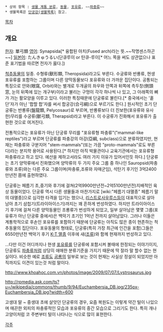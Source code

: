  * 상위 항목 : [[생물 계통 분류]], [[동물]], [[포유류]], ~~[[파충류]]~~
 * 생물목록은 [[단궁강(생물목록)]] 참고.

[[목차]]

== 개요 ==
[[한자]]: 單弓類
[[영어]]: Synapsida[* 융합된 아치(Fused arch)라는 뜻.~~작명센스하곤~~]
[[일본어]]: たんきゅうるい(단큐루이 or 탄큐-루이[* 어느 쪽을 써도 상관없으나 표준 표기법을 따르면 전자가 옳다.])

[[척추동물]]의 일종. 수형류(獸形類, Theropsida)라고도 부른다. 수궁류와 반룡류, 현생 포유류를 포함하는 그룹이며 다른 양막동물보다 포유류와 더 가까운 집단이다. 공통되는 특징으로 안와(眼窩, Orbit)와는 별개로 두개골의 좌우와 안쪽과 뒤쪽에 측두창(側頭窓, 눈의 뒤쪽에 있는 개구부)이라고 불리는 구멍이 각각 하나씩 나 있고, 그 아래쪽의 뼈가 가는 활모양을 이루고 있다. 이러한 특징때문에 단궁류로 불린다.[* 중국에서는 '홑 단'자가 아닌 '합할 합'자를 써서 합궁강(合弓綱)으로 부르기도 한다.] 원시적인 초기 단궁류는 반룡류(盤龍類, Pelycosaur)로 부르며, 반룡류보다 더 진보한(포유류와 유사한)무리를 수궁류(獸弓類, Therapsid)라고 부른다. 이 수궁류가 진화해서 포유류가 출현한 것으로 여겨진다.

전통적으로는 포유류가 아닌 단궁류 무리를 "포유류형 파충류"("mammal-like reptiles")라고 부르며 단궁류를 파충강의 아강(亞綱, subclass)으로 분류하였지만, 현재는 파충류와 구분지어 "stem-mammals"(또는 가끔 "proto-mammals"로도 부른다)라는 분지학 용어로 사용된다.[* 하지만 아직 박물관이나 교육기관에서는 포유류형 파충류라고 하고 있다. 예산을 제하고서라도 여러 가지 이유가 있어서인듯 하다.] 단궁류는 초기 양막류에서 진화했으며 양막류의 두 가지 주요 그룹 중 하나인 Sauropsid(파충류와 조류)와는 다른 주요 그룹이며(파충류,조류와 자매군임), 석탄기 후기인 3억2400만년전 쯤에 출현하였다.

단궁류는 페름기 초,중기와 후기에 걸쳐(2억9900만년전~2억5100만년전)지배적인 육상 동물이었다. 단궁류 역시 다른 생물들과 마찬가지로 [wiki:"페름기 대멸종" 페름기 말의 대멸종]으로 심각한 타격을 입기는 했으나, [[리스트로사우루스]]등이 대표적으로 살아남아 초기 삼첩기(트라이아이스기)까지는 꽤 흔하게 번성하였다. 하지만 트라이아이스기 후기에 걸쳐 다른 양막동물인 조룡류가 번성하게 되었고, 일부 살아남은 몇몇 그룹(포유류가 아닌 단궁류 중에서)은 백악기 초기인 1억년 전까지 살아남았다. 그러나 이들은 계통학적으로 후손인 포유류를 포함하기 때문에 단궁류는 아직도 많은 종이 현존하는 척추동물의 집단이다. 포유동물의 형태로, 단궁류(특히 가장 최근에 인간을 포함)그들은 6550만년전 백악기 후기 [[K-T 멸종]] 이후에 새([[조류]])와 함께 현재까지 번성하고 있다.

...다만 이건 어디까지나 현생 [[포유류]]를 단궁류에 포함시켜 볼때에 한정되는 이야기이지, 단궁류도 [[파충류]]처럼 상당히 애매한 분류기준을 가지기 때문에 딱 잘라 말 할수 없는 현실이다. 비슷한 예로 [[조류]]도 [[공룡]]의 일부로 보는 것이 현재는 사실상 정설이 되었지만 아직까지도 이견이 있는것 처럼 말이다.

http://www.khoahoc.com.vn/photos/image/2009/07/07/Lystrosaurus.jpg

http://rpmedia.ask.com/ts?u=/wikipedia/commons/thumb/9/94/Euchambersia_DB.jpg/235px-Euchambersia_DB.jpg?width=600

고생대 말 ~ 중생대 초에 살앗던 단궁류의 경우, 요즘 복원도는 이렇게 약간 털이 나있으며 매끈한 외피의 파충류적인 모습과 포유류의 중간 모습으로 그리기도 한다. 특히 개나 고양이처럼 코 주변부터 털이 나타나는 식으로 많이 표현한다. 

[[각주]]
